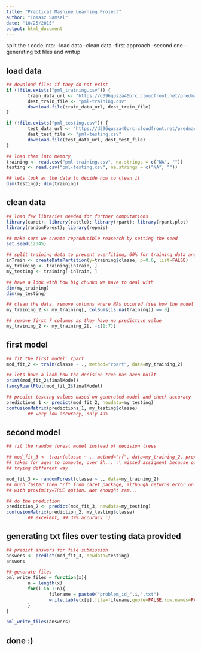 ```yaml
---
title: "Practical Mashine Learning Project"
author: "Tomasz Samsel"
date: "10/25/2015"
output: html_document
---
```

split the r code into:
-load data
-clean data
-first approach
-second one
-generating txt files and writup 

## load data
```r
## download files if they do not exist 
if (!file.exists("pml_training.csv")) {
        train_data_url <- "https://d396qusza40orc.cloudfront.net/predmachlearn/pml-training.csv"
        dest_train_file <- "pml-training.csv"
        download.file(train_data_url, dest_train_file)
}

if (!file.exists("pml_testing.csv")) {
        test_data_url <- "https://d396qusza40orc.cloudfront.net/predmachlearn/pml-testing.csv"
        dest_test_file <- "pml-testing.csv"
        download.file(test_data_url, dest_test_file)
}

## load them into memory
training <- read.csv("pml-training.csv", na.strings = c("NA", ""))
testing <- read.csv("pml-testing.csv", na.strings = c("NA", ""))

## lets look at the data to decide how to clean it
dim(testing); dim(training)
```

## clean data
```r
## load few libraries needed for further computations
library(caret); library(rattle); library(rpart); library(rpart.plot)
library(randomForest); library(repmis)

## make sure we create reproducible reaserch by setting the seed
set.seed(12345)

## split training data to prevent overfiting, 60% for training data and 40% for testing
inTrain <- createDataPartition(y=training$classe, p=0.6, list=FALSE)
my_training <- training[inTrain, ]
my_testing <- training[-inTrain, ]

## have a look with how big chunks we have to deal with
dim(my_training)
dim(my_testing)

## clean the data, remove columns where NAs occured (see how the model will perform, if the accuracy of final model is to low, the different approach will have to be put in place, like filling NAs with meens, etc)
my_training_2 <- my_training[, colSums(is.na(training)) == 0]

## remove first 7 columns as they have no predictive value
my_training_2 <- my_training_2[, -c(1:7)]
```

## first model
```r
## fit the first model: rpart
mod_fit_2 <- train(classe ~ ., method="rpart", data=my_training_2)

## lets have a look how the decision tree has been built
print(mod_fit_2$finalModel)
fancyRpartPlot(mod_fit_2$finalModel)

## predict testing values based on generated model and check accuracy
predictions_1 <- predict(mod_fit_2, newdata=my_testing)
confusionMatrix(predictions_1, my_testing$classe)
        ## very low accuracy, only 49%
```

## second model
```r
## fit the random forest model instead of decision trees

## mod_fit_3 <- train(classe ~ ., method="rf", data=my_training_2, prox=TRUE, ntree=5)
## takes for ages to compute, over 8h... :\ missed assigment because of this..
## trying different way

mod_fit_3 <- randomForest(classe ~ ., data=my_training_2)
## much faster then "rf" from caret package, although returns error on my machine when used
## with proximity=TRUE option. Not enought ram...

## do the prediction 
prediction_2 <- predict(mod_fit_3, newdata=my_testing)
confusionMatrix(prediction_2, my_testing$classe)
        ## excelent, 99.39% accuracy :)
```

## generating txt files over testing data provided
```r
## predict answers for file submission
answers <- predict(mod_fit_3, newdata=testing)
answers

## generate files
pml_write_files = function(x){
        n = length(x)
        for(i in 1:n){
                filename = paste0("problem_id_",i,".txt")
                write.table(x[i],file=filename,quote=FALSE,row.names=FALSE,col.names=FALSE)
        }
}

pml_write_files(answers)
```

## done :)
